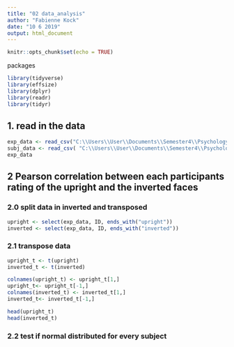 ```yaml
---
title: "02 data_analysis"
author: "Fabienne Kock"
date: "10 6 2019"
output: html_document
---
```


```r
knitr::opts_chunk$set(echo = TRUE)
```

packages
```r
library(tidyverse)
library(effsize)
library(dplyr)
library(readr)
library(tidyr)
```
## 1. read in the data
```r
exp_data <- read_csv("C:\\Users\\User\\Documents\\Semester4\\Psychology Lab\\XPLabFinal\\data\\03 paper\\clean\\S4b_exp_data.csv")
subj_data <- read_csv( "C:\\Users\\User\\Documents\\Semester4\\Psychology Lab\\XPLabFinal\\data\\03 paper\\clean\\S4b_subject_data.csv")
exp_data
```

## 2 Pearson correlation between each participants rating of the upright and the inverted faces
### 2.0 split data in inverted and transposed
```r
upright <- select(exp_data, ID, ends_with("upright"))
inverted <- select(exp_data, ID, ends_with("inverted"))
```
### 2.1 transpose data
```r
upright_t <- t(upright)
inverted_t <- t(inverted)
```
```r
colnames(upright_t) <- upright_t[1,]
upright_t<- upright_t[-1,]
colnames(inverted_t) <- inverted_t[1,]
inverted_t<- inverted_t[-1,]

```
```r
head(upright_t)
head(inverted_t)
```
### 2.2 test if normal distributed for every subject
```r

```
